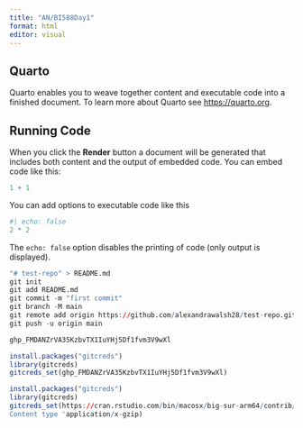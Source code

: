 ```yaml
---
title: "AN/BI588Day1"
format: html
editor: visual
---
```


## Quarto

Quarto enables you to weave together content and executable code into a finished document. To learn more about Quarto see <https://quarto.org>.

## Running Code

When you click the **Render** button a document will be generated that includes both content and the output of embedded code. You can embed code like this:

```r
1 + 1
```

You can add options to executable code like this

```r
#| echo: false
2 * 2
```

The `echo: false` option disables the printing of code (only output is displayed).

```r
"# test-repo" > README.md
git init
git add README.md
git commit -m "first commit"
git branch -M main
git remote add origin https://github.com/alexandrawalsh28/test-repo.git
git push -u origin main

```

```r
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
```

```r
install.packages("gitcreds")
library(gitcreds)
gitcreds_set(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)
```

```r
install.packages("gitcreds")
library(gitcreds)
gitcreds_set(https://cran.rstudio.com/bin/macosx/big-sur-arm64/contrib/4.4/gitcreds_0.1.2.tgz'
Content type 'application/x-gzip)
```
